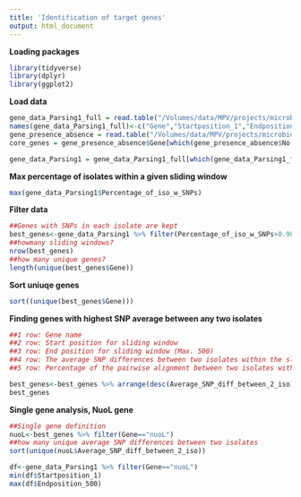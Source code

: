 ```yaml
---
title: 'Identification of target genes'
output: html_document
---
```


**Loading packages**
```r
library(tidyverse)
library(dplyr)
library(ggplot2)
```


**Load data**
```r
gene_data_Parsing1_full = read.table("/Volumes/data/MPV/projects/microbiome/Aureome_development/data/parsing_gene_variance/gene_variance.txt",header = TRUE,sep = "\t")
names(gene_data_Parsing1_full)<-c("Gene","Startposition_1","Endposition_500","Average_SNP_diff_between_2_iso","Percentage_of_iso_w_SNPs")
gene_presence_absence = read.table("/Volumes/data/MPV/projects/microbiome/Aureome_development/data/roary_out_prokka/gene_presence_absence.csv",header = TRUE,sep = ",")
core_genes = gene_presence_absence$Gene[which(gene_presence_absence$No..isolates==51)]

gene_data_Parsing1 = gene_data_Parsing1_full[which(gene_data_Parsing1_full$Gene %in% core_genes),]
```

**Max percentage of isolates within a given sliding window**
```r
max(gene_data_Parsing1$Percentage_of_iso_w_SNPs)
```

**Filter data**
```r
##Genes with SNPs in each isolate are kept
best_genes<-gene_data_Parsing1 %>% filter(Percentage_of_iso_w_SNPs>0.985)
##howmany sliding windows?
nrow(best_genes)
##how many unique genes?
length(unique(best_genes$Gene))
```

**Sort uniuqe genes**
```r
sort((unique(best_genes$Gene)))
```

**Finding genes with highest SNP average between any two isolates**
```r
##1 row: Gene name
##2 row: Start position for sliding window 
##3 row: End position for sliding window (Max. 500)
##4 row: The average SNP differences between two isolates within the sliding window 
##5 row: Percentage of the pairwise alignment between two isolates with min. 1 SNP difference. 1 means that all isolates have minimum 1 SNP, 0 means that all isolates are 100% identical in that certain region. 

best_genes<-best_genes %>% arrange(desc(Average_SNP_diff_between_2_iso))
best_genes
```

**Single gene analysis, NuoL gene**
```r
##Single gene definition
nuoL<-best_genes %>% filter(Gene=="nuoL")
##how many unique average SNP differences between two isolates 
sort(unique(nuoL$Average_SNP_diff_between_2_iso))
```

```r
df<-gene_data_Parsing1 %>% filter(Gene=="nuoL")
min(df$Startposition_1)
max(df$Endposition_500)
```


